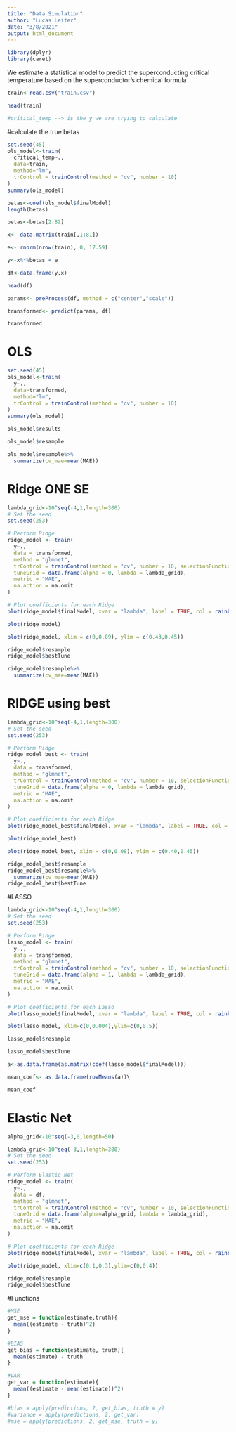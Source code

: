 ```yaml
---
title: "Data Simulation"
author: "Lucas Leiter"
date: "3/8/2021"
output: html_document
---
```


```r
library(dplyr)
library(caret)
```

We estimate a statistical model to predict the superconducting critical temperature based on the superconductor's chemical formula



```r
train<-read.csv("train.csv")

head(train)

#critical_temp --> is the y we are trying to calculate
```

#calculate the true betas

```r
set.seed(45)
ols_model<-train(
  critical_temp~.,
  data=train, 
  method="lm",
  trControl = trainControl(method = "cv", number = 10)
)
summary(ols_model)
```


```r
betas<-coef(ols_model$finalModel)
length(betas)

betas<-betas[2:82]
```



```r
x<- data.matrix(train[,1:81])
```


```r
e<- rnorm(nrow(train), 0, 17.59) 
```


```r
y<-x%*%betas + e
```


```r
df<-data.frame(y,x)

head(df)
```


```r
params<- preProcess(df, method = c("center","scale"))

transformed<- predict(params, df)

transformed
```



# OLS
```r
set.seed(45)
ols_model<-train(
  y~.,
  data=transformed, 
  method="lm",
  trControl = trainControl(method = "cv", number = 10)
)
summary(ols_model)

```


```r
ols_model$results
```

```r
ols_model$resample
```


```r
ols_model$resample%>%
  summarize(cv_mae=mean(MAE))
```



# Ridge ONE SE
```r
lambda_grid<-10^seq(-4,1,length=300)
# Set the seed
set.seed(253)

# Perform Ridge
ridge_model <- train(
  y~.,
  data = transformed,
  method = "glmnet",
  trControl = trainControl(method = "cv", number = 10, selectionFunction = "oneSE"),
  tuneGrid = data.frame(alpha = 0, lambda = lambda_grid),
  metric = "MAE",
  na.action = na.omit
)

```


```r
# Plot coefficients for each Ridge
plot(ridge_model$finalModel, xvar = "lambda", label = TRUE, col = rainbow(500))
```

```r
plot(ridge_model)
```


```r
plot(ridge_model, xlim = c(0,0.09), ylim = c(0.43,0.45))
```

```r
ridge_model$resample
ridge_model$bestTune

ridge_model$resample%>%
  summarize(cv_mae=mean(MAE))
```



# RIDGE using best
```r
lambda_grid<-10^seq(-4,1,length=300)
# Set the seed
set.seed(253)

# Perform Ridge
ridge_model_best <- train(
  y~.,
  data = transformed,
  method = "glmnet",
  trControl = trainControl(method = "cv", number = 10, selectionFunction = "best"),
  tuneGrid = data.frame(alpha = 0, lambda = lambda_grid),
  metric = "MAE",
  na.action = na.omit
)
```


```r
# Plot coefficients for each Ridge
plot(ridge_model_best$finalModel, xvar = "lambda", label = TRUE, col = rainbow(500))
```

```r
plot(ridge_model_best)
```
```r
plot(ridge_model_best, xlim = c(0,0.08), ylim = c(0.40,0.45))
```


```r
ridge_model_best$resample
ridge_model_best$resample%>%
  summarize(cv_mae=mean(MAE))
ridge_model_best$bestTune
```


#LASSO
```r
lambda_grid<-10^seq(-4,1,length=300)
# Set the seed
set.seed(253)

# Perform Ridge
lasso_model <- train(
  y~.,
  data = transformed,
  method = "glmnet",
  trControl = trainControl(method = "cv", number = 10, selectionFunction = "oneSE"),
  tuneGrid = data.frame(alpha = 1, lambda = lambda_grid),
  metric = "MAE",
  na.action = na.omit
)


```


```r
# Plot coefficients for each Lasso
plot(lasso_model$finalModel, xvar = "lambda", label = TRUE, col = rainbow(500))
```

```r
plot(lasso_model, xlim=c(0,0.004),ylim=c(0,0.5))
```

```r
lasso_model$resample

lasso_model$bestTune
```

```r
a<-as.data.frame(as.matrix(coef(lasso_model$finalModel)))

mean_coef<- as.data.frame(rowMeans(a))\

mean_coef
```


# Elastic Net
```r

alpha_grid<-10^seq(-3,0,length=50)

lambda_grid<-10^seq(-3,1,length=300)
# Set the seed
set.seed(253)

# Perform Elastic Net
ridge_model <- train(
  y~.,
  data = df,
  method = "glmnet",
  trControl = trainControl(method = "cv", number = 10, selectionFunction = "oneSE"),
  tuneGrid = data.frame(alpha=alpha_grid, lambda = lambda_grid),
  metric = "MAE",
  na.action = na.omit
)


```


```r
# Plot coefficients for each Ridge
plot(ridge_model$finalModel, xvar = "lambda", label = TRUE, col = rainbow(500))
```

```r
plot(ridge_model, xlim=c(0.1,0.3),ylim=c(0,0.4))
```

```r
ridge_model$resample
ridge_model$bestTune
```



#Functions

```r
#MSE
get_mse = function(estimate,truth){
  mean((estimate - truth)^2)
}
```

```r
#BIAS
get_bias = function(estimate, truth){
  mean(estimate) - truth
}
```

```r
#VAR
get_var = function(estimate){
  mean((estimate - mean(estimate))^2)
}
```

```r
#bias = apply(predictions, 2, get_bias, truth = y)
#variance = apply(predictions, 2, get_var)
#mse = apply(predictions, 2, get_mse, truth = y)
```




